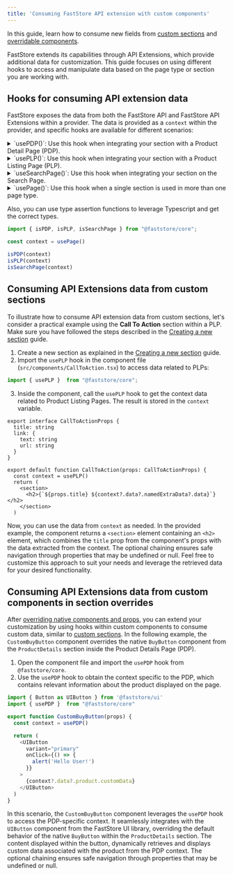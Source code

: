 ```yaml
---
title: 'Consuming FastStore API extension with custom components'
---
```


In this guide, learn how to consume new fields from [custom sections](https://developers.vtex.com/docs/guides/faststore/building-sections-creating-a-new-section) and [overridable components](https://developers.vtex.com/docs/guides/faststore/api-extensions-consuming-api-extensions).

FastStore extends its capabilities through API Extensions, which provide additional data for customization. This guide focuses on using different hooks to access and manipulate data based on the page type or section you are working with.

## Hooks for consuming API extension data

FastStore exposes the data from both the FastStore API and FastStore API Extensions within a provider.
The data is provided as a `context` within the provider, and specific hooks are available for different scenarios:

<details>
<summary>`usePDP()`: Use this hook when integrating your section with a Product Detail Page (PDP).</summary>

  ```ts copy
  import { usePDP } from "@faststore/core"

  const context = usePDP()
  ```
</details>

<details>
<summary>`usePLP()`: Use this hook when integrating your section with a Product Listing Page (PLP).</summary>

  ```ts
  import { usePLP } from "@faststore/core"

  const context = usePLP()
  ```

</details>

<details>
<summary>`useSearchPage()`: Use this hook when integrating your section on the Search Page.</summary>

  ```ts
  import { useSearchPage } from "@faststore/core"

  const context = useSearchPage()
  ```

</details>

<details>
<summary>`usePage()`: Use this hook when a single section is used in more than one page type.</summary>

  ```ts
  import { usePage } from "@faststore/core"

  const context = usePage()
  ```

This hook returns one of the following context types: `PDPContext`, `PLPContext`, or `SearchPageContext`. You can decide how to handle it depending on the page using this hook by passing these types as generics.

  ```ts
  import { usePage } from "@faststore/core"

  const context = usePage<PLPContext | SearchPageContext>()
  ```

</details>

Also, you can use type assertion functions to leverage Typescript and get the correct types.

  ```ts
  import { isPDP, isPLP, isSearchPage } from "@faststore/core";

  const context = usePage()

  isPDP(context)
  isPLP(context)
  isSearchPage(context)
  ```

## Consuming API Extensions data from custom sections

To illustrate how to consume API extension data from custom sections, let's consider a practical example using the **Call To Action** section within a PLP. Make sure you have followed the steps described in the [Creating a new section](https://developers.vtex.com/docs/guides/faststore/building-sections-creating-a-new-section) guide. 

1. Create a new section as explained in the [Creating a new section](https://developers.vtex.com/docs/guides/faststore/building-sections-creating-a-new-section) guide. 
2. Import the `usePLP` hook in the component file (`src/components/CallToAction.tsx`) to access data related to PLPs:

  ```ts src/components/CallToAction.tsx
  import { usePLP }  from "@faststore/core";
  ```

3. Inside the component, call the `usePLP` hook to get the context data related to Product Listing Pages. The result is stored in the `context` variable.

  ```tsx
  export interface CallToActionProps {
    title: string
    link: {
      text: string
      url: string
    }
  }

  export default function CallToAction(props: CallToActionProps) {
    const context = usePLP()
    return (
      <section>
        <h2>{`${props.title} ${context?.data?.namedExtraData?.data}`}</h2>
      </section>
    )
  ```
Now, you can use the data from `context` as needed. In the provided example, the component returns a `<section>` element containing an `<h2>` element, which combines the `title` prop from the component's props with the data extracted from the context. The optional chaining ensures safe navigation through properties that may be undefined or null. Feel free to customize this approach to suit your needs and leverage the retrieved data for your desired functionality.

## Consuming API Extensions data from custom components in section overrides

After [overriding native components and props](https://developers.vtex.com/docs/guides/faststore/building-sections-overriding-components-and-props#overriding-a-native-component), you can extend your customization by using hooks within custom components to consume custom data, similar to [custom sections](https://developers.vtex.com/docs/guides/faststore/api-extensions-consuming-api-extensions#consuming-api-extensions-data-from-custom-sections).
In the following example, the `CustomBuyButton` component overrides the native `BuyButton` component from the `ProductDetails` section inside the Product Details Page (PDP).

1. Open the component file and import the `usePDP` hook from `@faststore/core`.
2. Use the `usePDP` hook to obtain the context specific to the PDP, which contains relevant information about the product displayed on the page.

  ```ts src/components/CustomBuyButton.tsx mark=2,5
  import { Button as UIButton } from '@faststore/ui'
  import { usePDP }  from "@faststore/core"

  export function CustomBuyButton(props) {
    const context = usePDP()

    return (
      <UIButton
        variant="primary"
        onClick={() => {
          alert('Hello User!')
        }}
      >
        {context?.data?.product.customData}
      </UIButton>
    )
  }

  ```
In this scenario, the `CustomBuyButton` component leverages the `usePDP` hook to access the PDP-specific context. It seamlessly integrates with the `UIButton` component from the FastStore UI library, overriding the default behavior of the native `BuyButton` within the `ProductDetails` section. The content displayed within the button, dynamically retrieves and displays custom data associated with the product from the PDP context. The optional chaining ensures safe navigation through properties that may be undefined or null.

